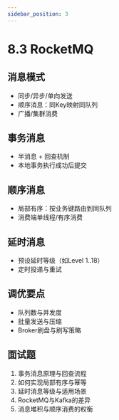 ```yaml
---
sidebar_position: 3
---
```


# 8.3 RocketMQ

## 消息模式
- 同步/异步/单向发送
- 顺序消息：同Key映射同队列
- 广播/集群消费

## 事务消息
- 半消息 + 回查机制
- 本地事务执行成功后提交

## 顺序消息
- 局部有序：按业务键路由到同队列
- 消费端单线程/有序消费

## 延时消息
- 预设延时等级（如Level 1..18）
- 定时投递与重试

## 调优要点
- 队列数与并发度
- 批量发送与压缩
- Broker刷盘与刷写策略

## 面试题
1. 事务消息原理与回查流程
2. 如何实现局部有序与幂等
3. 延时消息等级与适用场景
4. RocketMQ与Kafka的差异
5. 消息堆积与顺序消费的权衡 